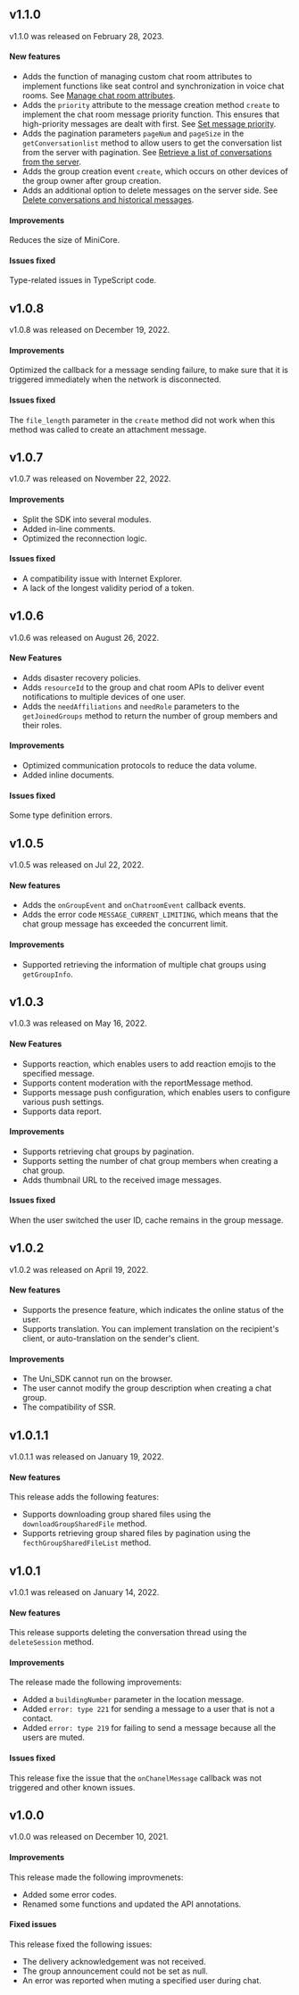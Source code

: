 <PlatformWrapper platform="web">

## v1.1.0

v1.1.0 was released on February 28, 2023.

#### New features

- Adds the function of managing custom chat room attributes to implement functions like seat control and synchronization in voice chat rooms. See [Manage chat room attributes](../restful-api/chatroom-management/manage-chatroom-attributes).
- Adds the `priority` attribute to the message creation method `create` to implement the chat room message priority function. This ensures that high-priority messages are dealt with first. See [Set message priority](../client-api/messages/send-receive-messages#set-message-priority).
- Adds the pagination parameters `pageNum` and `pageSize` in the `getConversationlist` method to allow users to get the conversation list from the server with pagination. See [Retrieve a list of conversations from the server](../client-api/messages/retrieve-messages#retrieve-a-list-of-conversations-from-the-server).
- Adds the group creation event `create`, which occurs on other devices of the group owner after group creation.
- Adds an additional option to delete messages on the server side. See [Delete conversations and historical messages](../client-api/messages/manage-messages#delete-conversations-and-historical-messages).


#### Improvements

Reduces the size of MiniCore.

#### Issues fixed

Type-related issues in TypeScript code.

## v1.0.8

v1.0.8 was released on December 19, 2022.

#### Improvements

Optimized the callback for a message sending failure, to make sure that it is triggered
immediately when the network is disconnected.

#### Issues fixed

The `file_length` parameter in the `create` method did not work when this method was called
to create an attachment message.

## v1.0.7

v1.0.7 was released on November 22, 2022.

#### Improvements

- Split the SDK into several modules.
- Added in-line comments.
- Optimized the reconnection logic.

#### Issues fixed

- A compatibility issue with Internet Explorer.
- A lack of the longest validity period of a token.

## v1.0.6

v1.0.6 was released on August 26, 2022.

#### New Features

- Adds disaster recovery policies.
- Adds `resourceId` to the group and chat room APIs to deliver event notifications to multiple devices of one user.
- Adds the `needAffiliations` and `needRole` parameters to the `getJoinedGroups` method to return the number of group members and their roles.

#### Improvements

- Optimized communication protocols to reduce the data volume.
- Added inline documents.

#### Issues fixed

Some type definition errors.

## v1.0.5

v1.0.5 was released on Jul 22, 2022.

#### New features

- Adds the `onGroupEvent` and `onChatroomEvent` callback events.
- Adds the error code `MESSAGE_CURRENT_LIMITING`, which means that the chat group message has exceeded the concurrent limit.

#### Improvements

- Supported retrieving the information of multiple chat groups using `getGroupInfo`.

## v1.0.3

v1.0.3 was released on May 16, 2022.

#### New Features

- Supports reaction, which enables users to add reaction emojis to the specified message.
- Supports content moderation with the reportMessage method.
- Supports message push configuration, which enables users to configure various push settings.
- Supports data report.

#### Improvements

- Supports retrieving chat groups by pagination.
- Supports setting the number of chat group members when creating a chat group.
- Adds thumbnail URL to the received image messages.

#### Issues fixed

When the user switched the user ID, cache remains in the group message.

## v1.0.2

v1.0.2 was released on April 19, 2022.

#### New features

- Supports the presence feature, which indicates the online status of the user.
- Supports translation. You can implement translation on the recipient's client, or auto-translation on the sender's client.

#### Improvements

- The Uni_SDK cannot run on the browser.
- The user cannot modify the group description when creating a chat group.
- The compatibility of SSR.

## v1.0.1.1

v1.0.1.1 was released on January 19, 2022.

#### New features

This release adds the following features:

- Supports downloading group shared files using the `downloadGroupSharedFile` method.
- Supports retrieving group shared files by pagination using the `fecthGroupSharedFileList` method.

## v1.0.1

v1.0.1 was released on January 14, 2022.

#### New features

This release supports deleting the conversation thread using the `deleteSession` method.

#### Improvements

The release made the following improvements:

- Added a `buildingNumber` parameter in the location message.
- Added `error: type 221` for sending a message to a user that is not a contact.
- Added `error: type 219` for failing to send a message because all the users are muted.

#### Issues fixed

This release fixe the issue that the `onChanelMessage` callback was not triggered and other known issues.

## v1.0.0

v1.0.0 was released on December 10, 2021.

#### Improvements

This release made the following improvmenets:

- Added some error codes.
- Renamed some functions and updated the API annotations.

#### Fixed issues

This release fixed the following issues:
- The delivery acknowledgement was not received.
- The group announcement could not be set as null.
- An error was reported when muting a specified user during chat.

</PlatformWrapper>